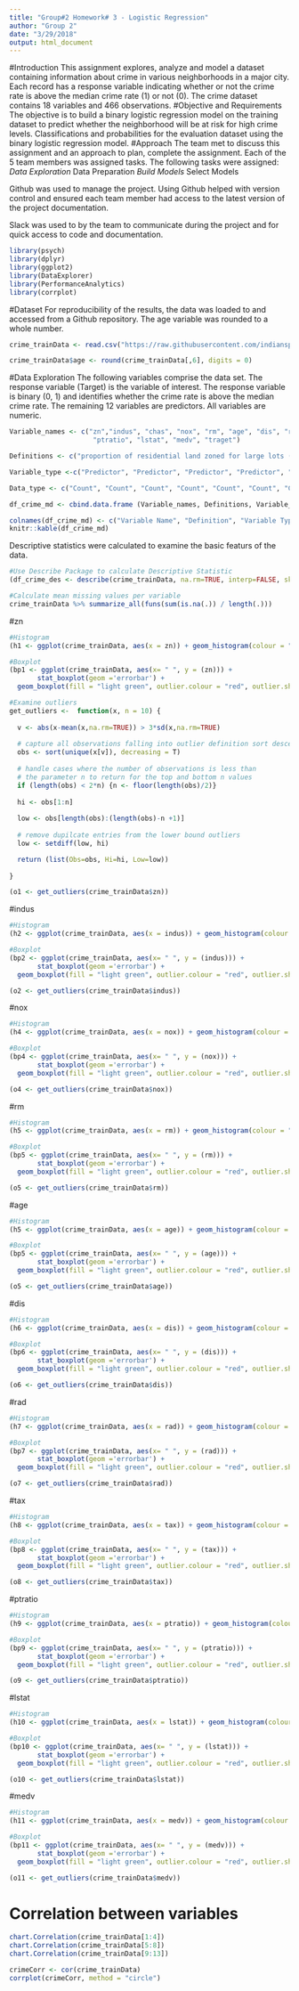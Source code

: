 ```yaml
---
title: "Group#2 Homework# 3 - Logistic Regression"
author: "Group 2"
date: "3/29/2018"
output: html_document
---
```

#Introduction
This assignment explores, analyze and model a dataset containing information about crime in various neighborhoods in a major city. Each record has a response variable indicating whether or not the crime rate is above the median crime rate (1) or not (0). The crime dataset contains 18 variables and 466 observations. 
#Objective and Requirements
The objective is to build a binary logistic regression model on the training dataset to predict whether the neighborhood will be at risk for high crime levels. Classifications and probabilities for the evaluation dataset using the binary logistic regression model. 
#Approach
The team met to discuss this assignment and an approach to plan, complete the assignment. Each of the 5 team members was assigned tasks. The following tasks were assigned:
*Data Exploration
*Data Preparation
*Build Models
*Select Models

Github was used to manage the project. Using Github helped with version control and ensured each team member had access to the latest version of the project documentation. 

Slack was used to by the team to communicate during the project and for quick access to code and documentation.
```r
library(psych)
library(dplyr)
library(ggplot2)
library(DataExplorer)
library(PerformanceAnalytics)
library(corrplot)
```

#Dataset
For reproducibility of the results, the data was loaded to and accessed from a Github repository. The age variable was rounded to a whole number.
```r
crime_trainData <- read.csv("https://raw.githubusercontent.com/indianspice/DATA621/master/Hw3/crime-training-data_modified%20(1).csv", header = 3)

crime_trainData$age <- round(crime_trainData[,6], digits = 0)

```

#Data Exploration
The following variables comprise the data set. The response variable (Target) is the variable of interest. The response variable is binary (0, 1) and identifies whether the crime rate is above the median crime rate. The remaining 12 variables are predictors. All variables are numeric. 
```r
Variable_names <- c("zn","indus", "chas", "nox", "rm", "age", "dis", "rad", "tax",
                     "ptratio", "lstat", "medv", "traget")

Definitions <- c("proportion of residential land zoned for large lots (over 25000 square feet)", "proportion of non-retail business acres per suburb", "a dummy var. for whether the suburb borders the Charles River (1) or not (0)", "nitrogen oxides concentration (parts per 10 million)", " average number of rooms per dwelling", "proportion of owner-occupied units built prior to 1940", "weighted mean of distances to five Boston employment centers"," index of accessibility to radial highways", "full-value property-tax rate per $10,000", " pupil-teacher ratio by town", " lower status of the population (percent)", "median value of owner-occupied homes in $1000s", "whether the crime rate is above the median crime rate (1) or not (0)")

Variable_type <-c("Predictor", "Predictor", "Predictor", "Predictor", "Predictor", "Predictor", "Predictor", "Predictor", "Predictor", "Predictor", "Predictor", "Predictor", "Response")

Data_type <- c("Count", "Count", "Count", "Count", "Count", "Count", "Count", "Count", "Count", "Count", "Count", "Count", "Count")

df_crime_md <- cbind.data.frame (Variable_names, Definitions, Variable_type, Data_type)

colnames(df_crime_md) <- c("Variable Name", "Definition", "Variable Type", "Data Type") 
knitr::kable(df_crime_md)
```

Descriptive statistics were calculated to examine the basic featurs of the data. 
```r
#Use Describe Package to calculate Descriptive Statistic
(df_crime_des <- describe(crime_trainData, na.rm=TRUE, interp=FALSE, skew=TRUE, ranges=TRUE, trim=.1, type=3, check=TRUE, fast=FALSE, quant=c(.1,.25,.75,.90), IQR=TRUE))

#Calculate mean missing values per variable
crime_trainData %>% summarize_all(funs(sum(is.na(.)) / length(.)))

```

#zn
```r
#Histogram
(h1 <- ggplot(crime_trainData, aes(x = zn)) + geom_histogram(colour = "black", fill = "light blue", binwidth = 4))

#Boxplot
(bp1 <- ggplot(crime_trainData, aes(x= " ", y = (zn))) + 
       stat_boxplot(geom ='errorbar') +
  geom_boxplot(fill = "light green", outlier.colour = "red", outlier.shape = 1))

#Examine outliers
get_outliers <-  function(x, n = 10) {
  
  v <- abs(x-mean(x,na.rm=TRUE)) > 3*sd(x,na.rm=TRUE)
  
  # capture all observations falling into outlier definition sort descending
  obs <- sort(unique(x[v]), decreasing = T)
  
  # handle cases where the number of observations is less than 
  # the parameter n to return for the top and bottom n values
  if (length(obs) < 2*n) {n <- floor(length(obs)/2)}
  
  hi <- obs[1:n]
  
  low <- obs[length(obs):(length(obs)-n +1)]
  
  # remove dupilcate entries from the lower bound outliers
  low <- setdiff(low, hi)

  return (list(Obs=obs, Hi=hi, Low=low))
  
}       

(o1 <- get_outliers(crime_trainData$zn))

```

#indus
```r
#Histogram
(h2 <- ggplot(crime_trainData, aes(x = indus)) + geom_histogram(colour = "black", fill = "light blue", binwidth = 4))

#Boxplot
(bp2 <- ggplot(crime_trainData, aes(x= " ", y = (indus))) + 
       stat_boxplot(geom ='errorbar') +
  geom_boxplot(fill = "light green", outlier.colour = "red", outlier.shape = 1))

(o2 <- get_outliers(crime_trainData$indus))
```

#nox
```r
#Histogram
(h4 <- ggplot(crime_trainData, aes(x = nox)) + geom_histogram(colour = "black", fill = "light blue", binwidth = 4))

#Boxplot
(bp4 <- ggplot(crime_trainData, aes(x= " ", y = (nox))) + 
       stat_boxplot(geom ='errorbar') +
  geom_boxplot(fill = "light green", outlier.colour = "red", outlier.shape = 1))

(o4 <- get_outliers(crime_trainData$nox))
```
#rm
```r
#Histogram
(h5 <- ggplot(crime_trainData, aes(x = rm)) + geom_histogram(colour = "black", fill = "light blue", binwidth = 4))

#Boxplot
(bp5 <- ggplot(crime_trainData, aes(x= " ", y = (rm))) + 
       stat_boxplot(geom ='errorbar') +
  geom_boxplot(fill = "light green", outlier.colour = "red", outlier.shape = 1))

(o5 <- get_outliers(crime_trainData$rm))
```
#age
```r
#Histogram
(h5 <- ggplot(crime_trainData, aes(x = age)) + geom_histogram(colour = "black", fill = "light blue", binwidth = 4))

#Boxplot
(bp5 <- ggplot(crime_trainData, aes(x= " ", y = (age))) + 
       stat_boxplot(geom ='errorbar') +
  geom_boxplot(fill = "light green", outlier.colour = "red", outlier.shape = 1))

(o5 <- get_outliers(crime_trainData$age))
```

#dis
```r
#Histogram
(h6 <- ggplot(crime_trainData, aes(x = dis)) + geom_histogram(colour = "black", fill = "light blue", binwidth = 4))

#Boxplot
(bp6 <- ggplot(crime_trainData, aes(x= " ", y = (dis))) + 
       stat_boxplot(geom ='errorbar') +
  geom_boxplot(fill = "light green", outlier.colour = "red", outlier.shape = 1))

(o6 <- get_outliers(crime_trainData$dis))
```

#rad
```r
#Histogram
(h7 <- ggplot(crime_trainData, aes(x = rad)) + geom_histogram(colour = "black", fill = "light blue", binwidth = 4))

#Boxplot
(bp7 <- ggplot(crime_trainData, aes(x= " ", y = (rad))) + 
       stat_boxplot(geom ='errorbar') +
  geom_boxplot(fill = "light green", outlier.colour = "red", outlier.shape = 1))

(o7 <- get_outliers(crime_trainData$rad))
```

#tax
```r
#Histogram
(h8 <- ggplot(crime_trainData, aes(x = tax)) + geom_histogram(colour = "black", fill = "light blue", binwidth = 4))

#Boxplot
(bp8 <- ggplot(crime_trainData, aes(x= " ", y = (tax))) + 
       stat_boxplot(geom ='errorbar') +
  geom_boxplot(fill = "light green", outlier.colour = "red", outlier.shape = 1))

(o8 <- get_outliers(crime_trainData$tax))
```
#ptratio
```r
#Histogram
(h9 <- ggplot(crime_trainData, aes(x = ptratio)) + geom_histogram(colour = "black", fill = "light blue", binwidth = 4))

#Boxplot
(bp9 <- ggplot(crime_trainData, aes(x= " ", y = (ptratio))) + 
       stat_boxplot(geom ='errorbar') +
  geom_boxplot(fill = "light green", outlier.colour = "red", outlier.shape = 1))

(o9 <- get_outliers(crime_trainData$ptratio))
```
#lstat
```r
#Histogram
(h10 <- ggplot(crime_trainData, aes(x = lstat)) + geom_histogram(colour = "black", fill = "light blue", binwidth = 4))

#Boxplot
(bp10 <- ggplot(crime_trainData, aes(x= " ", y = (lstat))) + 
       stat_boxplot(geom ='errorbar') +
  geom_boxplot(fill = "light green", outlier.colour = "red", outlier.shape = 1))

(o10 <- get_outliers(crime_trainData$lstat))
```
#medv
```r
#Histogram
(h11 <- ggplot(crime_trainData, aes(x = medv)) + geom_histogram(colour = "black", fill = "light blue", binwidth = 4))

#Boxplot
(bp11 <- ggplot(crime_trainData, aes(x= " ", y = (medv))) + 
       stat_boxplot(geom ='errorbar') +
  geom_boxplot(fill = "light green", outlier.colour = "red", outlier.shape = 1))

(o11 <- get_outliers(crime_trainData$medv))
```

# Correlation between variables
```r
chart.Correlation(crime_trainData[1:4])
chart.Correlation(crime_trainData[5:8])
chart.Correlation(crime_trainData[9:13])

crimeCorr <- cor(crime_trainData)
corrplot(crimeCorr, method = "circle")


```

